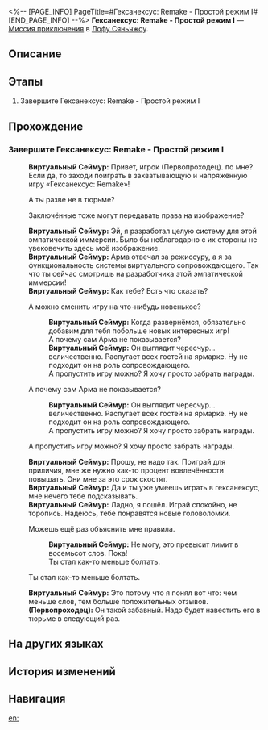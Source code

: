 <%-- [PAGE_INFO]
PageTitle=#Гексанексус: Remake - Простой режим I#
[END_PAGE_INFO] --%>
{{Дополнить|Диалоги.}}
{{Миссия Инфобокс
|id              = 8025216
|Название        = 
|Изображение     = Миссия Гексанексус Remake - Простой режим I.png
|Тип             = Миссия приключения
|Событие         = 
|Глава           = 
|Условия         = 
|Персонажи       = Виртуальный Сеймур; Первопроходец
|СтартЛокация    = [[Лофу Сяньчжоу]] — [[Дом кандалов]]
|Мир             = Лофу Сяньчжоу
|Предыдущая      = 
|Следующая       = 
|Награды         = 
}}
'''Гексанексус: Remake - Простой режим I''' — [[Миссия приключения]] в [[Лофу Сяньчжоу]].

==Описание==
{{Описание|<!--официальное описание из Перекрёстка судеб-->}}

==Этапы==
# Завершите Гексанексус: Remake - Простой режим I

==Прохождение==
{{Дополнить}}
===Завершите Гексанексус: Remake - Простой режим I===
{{Описание миссии|тип=Миссия приключения|локация=Дом кандалов|Завершите Гексанексус: Remake - Простой режим I}}
{{Диалог Начало}}
:{{tx}}
:'''Виртуальный Сеймур:''' Привет, игрок (Первопроходец). {{MC|ж=Скучала|м=Скучал}} по мне? Если да, то заходи поиграть в захватывающую и напряжённую игру «Гексанексус: Remake»!
:{{Диалог|Стрелка}} А ты разве не в тюрьме?
:{{Диалог|Стрелка}} Заключённые тоже могут передавать права на изображение?
:'''Виртуальный Сеймур:''' Эй, я разработал целую систему для этой эмпатической иммерсии. Было бы неблагодарно с их стороны не увековечить здесь моё изображение.
:'''Виртуальный Сеймур:''' Арма отвечал за режиссуру, а я за функциональность системы виртуального сопровождающего. Так что ты сейчас смотришь на разработчика этой эмпатической иммерсии!
:'''Виртуальный Сеймур:''' Как тебе? Есть что сказать?
:{{Диалог|Стрелка}} А можно сменить игру на что-нибудь новенькое?
::'''Виртуальный Сеймур:''' Когда развернёмся, обязательно добавим для тебя побольше новых интересных игр!
::А почему сам Арма не показывается?
::'''Виртуальный Сеймур:''' Он выглядит чересчур... величественно. Распугает всех гостей на ярмарке. Ну не подходит он на роль сопровождающего.
::А пропустить игру можно? Я хочу просто забрать награды.
:{{Диалог|Стрелка}} А почему сам Арма не показывается?
::'''Виртуальный Сеймур:''' Он выглядит чересчур... величественно. Распугает всех гостей на ярмарке. Ну не подходит он на роль сопровождающего.
::А пропустить игру можно? Я хочу просто забрать награды.
:{{Диалог|Стрелка}} А пропустить игру можно? Я хочу просто забрать награды.
:'''Виртуальный Сеймур:''' Прошу, не надо так. Поиграй для приличия, мне же нужно как-то процент вовлечённости повышать. Они мне за это срок скостят.
:'''Виртуальный Сеймур:''' Да и ты уже умеешь играть в гексанексус, мне нечего тебе подсказывать.
:'''Виртуальный Сеймур:''' Ладно, я пошёл. Играй спокойно, не торопись. Надеюсь, тебе понравятся новые головоломки.
:{{Диалог|Стрелка}} Можешь ещё раз объяснить мне правила.
::'''Виртуальный Сеймур:''' Не могу, это превысит лимит в восемьсот слов. Пока!
::Ты стал как-то меньше болтать.
:{{Диалог|Стрелка}} Ты стал как-то меньше болтать.
:'''Виртуальный Сеймур:''' Это потому что я понял вот что: чем меньше слов, тем больше положительных отзывов.
:'''(Первопроходец):''' Он такой забавный. Надо будет навестить его в тюрьме в следующий раз.
:{{tx}}
{{Диалог Конец}}

==На других языках==
{{На других языках
|en   = Hexanexus: Remake Easy Mode I
|zhs  = 「枘凿六合•Remake」简单模式I
|zht  = 「枘鑿六合•Remake」簡單模式I
|ja   = 「枘構立方・リメイク」難易度・簡単I
|ko   = 「모순된 결합체•Remake」 쉬움 모드 I
|es   = Hexanexus: Reedición: modo fácil&nbsp;I
|fr   = Mode facile I de l'Hexanexus V2
|ru   = Гексанексус: Remake - Простой режим I
|th   = Hexanexus: Remake โหมดง่าย I
|vi   = "Khối Lục Giác - Remake" Chế Độ Dễ I
|de   = Hexanexus: Remake – Leichter Modus I
|id   = "Hexanexus: Remake" Mode Gampang I
|pt   = Hexanexus: Remake - Modo Fácil I
}}

==История изменений==
{{История изменений|3.5}}

==Навигация==
{{Миссия приключения Навбокс|Глава }}

[[en:]]
